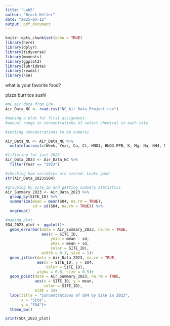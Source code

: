 ```yaml
---
title: "Lab5"
author: "Brock Keller"
date: "2025-02-12"
output: pdf_document
---
```


```r
knitr::opts_chunk$set(echo = TRUE)
library(here)
library(dplyr)
library(tidyverse)
library(moments)
library(ggplot2)
library(lubridate)
library(readxl)
library(FSA)
```
what is your favorite food? 

pizza
burritos
sushi

```r
#NC air data from EPA
Air_Data_NC <- read.csv("NC_Air_Data_Project.csv")

```


```r
#making a plot for first assignment
#annual range in concentrations of select chemical in each site

#setting concentrations to be numeric

Air_Data_NC <- Air_Data_NC %>% 
  mutate(across(c(Week, Year, Ca, Cl, HNO3, HNO3.PPB, K, Mg, Na, NH4, NO3, SO2, SO2.PPB, SO4, TNO3,), as.numeric))

#filtering for just 2023
Air_Data_2023 <- Air_Data_NC %>% 
  filter(Year == "2023")

#checking how variables are stored. Looks good
str(Air_Data_2023$SO4)

#grouping by SITE_ID and getting summary statistics
Air_Summary_2023 <- Air_Data_2023 %>% 
  group_by(SITE_ID) %>% 
  summarize(mean = mean(SO4, na.rm = TRUE),
            sd = sd(SO4, na.rm = TRUE)) %>% 
  ungroup()

#making plot
SO4_2023_plot <- ggplot()+
  geom_errorbar(data = Air_Summary_2023, na.rm = TRUE,
                aes(x = SITE_ID, 
                    ymin = mean - sd,
                    ymax = mean + sd,
                    color = SITE_ID),
                width = 0.1, size = 1)+
  geom_jitter(data = Air_Data_2023, na.rm = TRUE,
              aes(x = SITE_ID, y = SO4, 
                  color = SITE_ID),
              alpha = 0.8, size = 0.5)+
  geom_point(data = Air_Summary_2023, na.rm = TRUE,
             aes(x = SITE_ID, y = mean,
                 color = SITE_ID),
             SIZE = 3)+
  labs(title = "Concentrations of SO4 by Site in 2023",
       x = "Site",
       y = "SO4")+
  theme_bw()

print(SO4_2023_plot)

```












